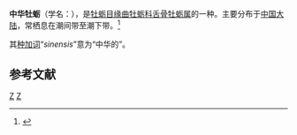 {{Speciesbox
| taxon = Hyotissa sinensis
| binomial_authority = Gmelin, 1791
}}
'''中华牡蛎'''（学名：''{{lang|la|Hyotissa sinensis}}''），是[[牡蛎目|牡蛎目]][[缘曲牡蛎科|缘曲牡蛎科]][[舌骨牡蛎属|舌骨牡蛎属]]的一种。主要分布于[[中国大陆|中国大陆]]，常栖息在潮间带至潮下带。<ref>{{cite web|url=http://shell.sinica.edu.tw/chinese/shellbase_detail.php?science_no=3727|title=国际贝库：中华牡蛎|publisher=台湾贝类资料库|accessdate=2009-08-11|archive-url=https://web.archive.org/web/20160304111715/http://shell.sinica.edu.tw/chinese/shellbase_detail.php?science_no=3727|archive-date=2016-03-04|dead-url=yes}}</ref>

其[[种加词|种加词]]“''sinensis''”意为“中华的”。

== 参考文献 ==
{{reflist}}
{{taxonbar}}

[[Category:卷嘴蛎科|Z]]
[[Category:1791年描述的动物|Z]]